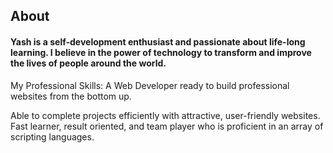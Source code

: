 ## About

#### Yash is a self-development enthusiast and passionate about life-long learning. I believe in the power of technology to transform and improve the lives of people around the world.

My Professional Skills: A Web Developer ready to build professional websites from the bottom up.

Able to complete projects efficiently with attractive, user-friendly websites. Fast learner, result oriented, and team player who is proficient in an array of scripting languages.
